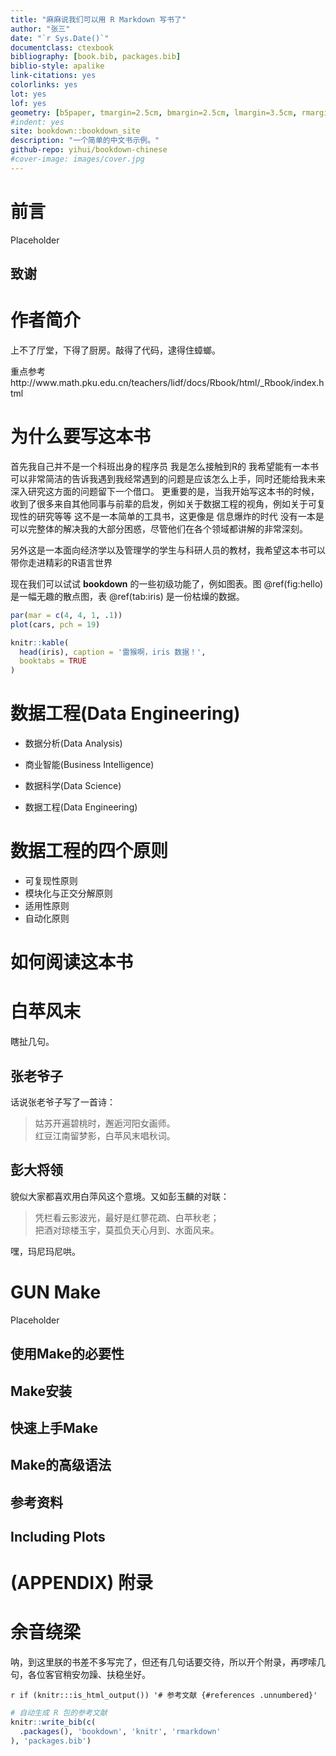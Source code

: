 ```yaml
--- 
title: "麻麻说我们可以用 R Markdown 写书了"
author: "张三"
date: "`r Sys.Date()`"
documentclass: ctexbook
bibliography: [book.bib, packages.bib]
biblio-style: apalike
link-citations: yes
colorlinks: yes
lot: yes
lof: yes
geometry: [b5paper, tmargin=2.5cm, bmargin=2.5cm, lmargin=3.5cm, rmargin=2.5cm]
#indent: yes
site: bookdown::bookdown_site
description: "一个简单的中文书示例。"
github-repo: yihui/bookdown-chinese
#cover-image: images/cover.jpg
---
```


# 前言 {-}

Placeholder


## 致谢 {-}

<!--chapter:end:index.Rmd-->

# 作者简介 {#author .unnumbered}

上不了厅堂，下得了厨房。敲得了代码，逮得住蟑螂。

<!--chapter:end:00-author.Rmd-->

\mainmatter
重点参考http://www.math.pku.edu.cn/teachers/lidf/docs/Rbook/html/_Rbook/index.html

# 为什么要写这本书{#intro}
首先我自己并不是一个科班出身的程序员
我是怎么接触到R的
我希望能有一本书可以非常简洁的告诉我遇到我经常遇到的问题是应该怎么上手，同时还能给我未来深入研究这方面的问题留下一个借口。
更重要的是，当我开始写这本书的时候，收到了很多来自其他同事与前辈的启发，例如关于数据工程的视角，例如关于可复现性的研究等等
这不是一本简单的工具书，这更像是
信息爆炸的时代
没有一本是可以完整体的解决我的大部分困惑，尽管他们在各个领域都讲解的非常深刻。

另外这是一本面向经济学以及管理学的学生与科研人员的教材，我希望这本书可以带你走进精彩的R语言世界

现在我们可以试试 **bookdown** 的一些初级功能了，例如图表。图 \@ref(fig:hello) 是一幅无趣的散点图，表 \@ref(tab:iris) 是一份枯燥的数据。

```r
par(mar = c(4, 4, 1, .1))
plot(cars, pch = 19)
```

```r
knitr::kable(
  head(iris), caption = '雷猴啊，iris 数据！',
  booktabs = TRUE
)
```




# 数据工程(Data Engineering)
- 数据分析(Data Analysis)

- 商业智能(Business Intelligence) 

- 数据科学(Data Science)

- 数据工程(Data Engineering)

# 数据工程的四个原则
- 可复现性原则
- 模块化与正交分解原则
- 适用性原则
- 自动化原则

# 如何阅读这本书













<!--chapter:end:01-introduction.Rmd-->

# 白苹风末 {#wind}

瞎扯几句。

## 张老爷子

话说张老爷子写了一首诗：

> 姑苏开遍碧桃时，邂逅河阳女画师。  
红豆江南留梦影，白苹风末唱秋词。

## 彭大将领

貌似大家都喜欢用白萍风这个意境。又如彭玉麟的对联：

> 凭栏看云影波光，最好是红蓼花疏、白苹秋老；  
把酒对琼楼玉宇，莫孤负天心月到、水面风来。

嘿，玛尼玛尼哄。

<!--chapter:end:02-foo.Rmd-->


# GUN Make{#make}

Placeholder


## 使用Make的必要性
## Make安装
## 快速上手Make
## Make的高级语法
## 参考资料
## Including Plots

<!--chapter:end:06-make.Rmd-->

\cleardoublepage 

# (APPENDIX) 附录 {-}

# 余音绕梁 {#sound}

呐，到这里朕的书差不多写完了，但还有几句话要交待，所以开个附录，再啰嗦几句，各位客官稍安勿躁、扶稳坐好。

<!--chapter:end:07-hmm.Rmd-->

`r if (knitr:::is_html_output()) '# 参考文献 {#references .unnumbered}'`

```r
# 自动生成 R 包的参考文献
knitr::write_bib(c(
  .packages(), 'bookdown', 'knitr', 'rmarkdown'
), 'packages.bib')
```


<!--chapter:end:08-references.Rmd-->

